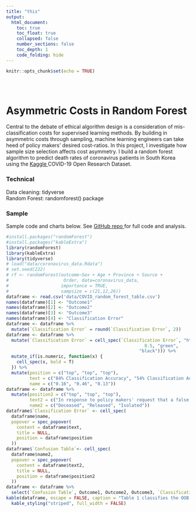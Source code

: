 ```yaml
---
title: "this"
output:
  html_document:
    toc: true
    toc_float: true
    collapsed: false
    number_sections: false
    toc_depth: 1
    code_folding: hide
---
```


```r
knitr::opts_chunk$set(echo = TRUE)
```
<script>
$(document).ready(function(){
    $('[data-toggle="popover"]').popover(); 
});
</script>
<style type="text/css">
.title {
  display: none;
}

#getting-started img {
  margin-right: 1px;
}

</style>

<div class="row" style="padding-top: 30px;">
<div class="col-sm-6">

# Asymmetric Costs in Random Forest

Central to the debate of ethical algorithm design is a consideration of mis-classification costs for supervised learning methods. By building in asymmetric costs through sampling, machine learning engineers can take heed of policy makers' desired cost-ratios. In this project, I investigate how sample size selection affects cost asymmetry. I build a random forest algorithm to predict death rates of coronavirus patients in South Korea using the <a href = "https://www.kaggle.com/allen-institute-for-ai/CORD-19-research-challenge/" target = "_blank"> Kaggle </a>COVID-19 Open Research Dataset.


### Technical

Data cleaning: tidyverse </br>
Random Forest: randomforest() package

### Sample

Sample code and charts below. See <a href = "https://github.com/katjanewilson/COVID-19-Random-Forest.git" target = "_blank"> GitHub repo </a> for full code and analysis.



```r
#install.packages("randomForest")
#install.packages("kableExtra")
library(randomForest)
library(kableExtra)
library(tidyverse)
# load("data/coronavirus_data.Rdata")
# set.seed(222)
# rf <- randomForest(outcome~Sex + Age + Province + Source +
#                     Order, data=coronavirus_data,
#                    importance = TRUE,
#                    sampsize = c(21,12,26))
dataframe <- read.csv('data/COVID_random_forest_table.csv')
names(dataframe)[1] <- "Outcome1"
names(dataframe)[2] <- "Outcome2"
names(dataframe)[3] <- "Outcome3"
names(dataframe)[4] <- "Classification Error"
dataframe <- dataframe %>%
  mutate(`Classification Error` = round(`Classification Error`, 2))
dataframe <- dataframe %>%
  mutate(`Classification Error` = cell_spec(`Classification Error`, "html", color = ifelse(`Classification Error`>
                                                     0.5, "green",
                                                   "black"))) %>%
  mutate_if(is.numeric, function(x) {
    cell_spec(x, bold = T)
  }) %>%
  mutate(position = c("top", "top", "top"),
         text = c("84% Classification Accuracy", "54% Classification Accuracy", "87% Classification Accuracy"),
         name = c("0.16", "0.46", "0.13"))
dataframe <- dataframe %>%
  mutate(position2 = c("top", "top", "top"),
         text2 = c("In response to policy makers' request that a false negative in death classification be 20 times worse than a false positive release classification, deceased values are oversampled, at 21 out of 32, to avoid false positive releases. Due to a large imbalance in the outcome distribution, however, (less than 2% of patients die from the disease), a strict adherance to this cost ratio affects the cost ratios of the other categories.", "The cost ratio of a false negative death to a false positive isolation is less severe, at 10:1. A larger ratio of 20:1 is achieved due to the high number of people isolated, and under-sampling from this parameter.", "A false negative release is about as risky as a false positive isolation, according to policy makers. The ratio intended was 2:1, and the actual result form sampling was 1.2:1. This tradeoff is the decision with the least repercussions, according the stakeholders"),
         name2 = c("Deceased", "Released", "Isolated"))
dataframe$`Classification Error` <- cell_spec(
  dataframe$name,
  popover = spec_popover(
    content = dataframe$text,
    title = NULL,  
    position = dataframe$position
  ))
dataframe$`Confusion Table`<- cell_spec(
  dataframe$name2,
  popover = spec_popover(
    content = dataframe$text2,
    title = NULL,  
    position = dataframe$position2
  ))
dataframe <- dataframe %>%
  select(`Confusion Table`, Outcome1, Outcome2, Outcome3, `Classification Error`)
kable(dataframe, escape = FALSE, caption = "Table 1 classifies the OOB estimates. The algorithm's forecasting accuracy improves upon all previously stated baseline percentage forecasts, which were 1.51%, 85.6%, and 12.93% for the deceased, released, and isolated, respectively. <strong>Scroll over the table</strong> to learn more about how sampling affects cost ratios.") %>%
  kable_styling("striped", full_width = FALSE)


```

</script>


